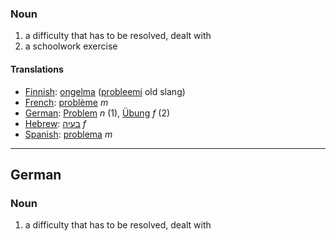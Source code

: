 ===Noun===

#a difficulty that has to be resolved, dealt with
#a schoolwork exercise

====Translations====

*[[Finnish]]: [[ongelma]] ([[probleemi]] old slang)
*[[French]]: [[problème]] ''m''
*[[German]]: [[Problem]] ''n'' (1), [[Übung]] ''f'' (2)
*[[Hebrew]]: [[בעיה]] ''f''
*[[Spanish]]: [[problema]] ''m''

----
==German==
===Noun===

#a difficulty that has to be resolved, dealt with